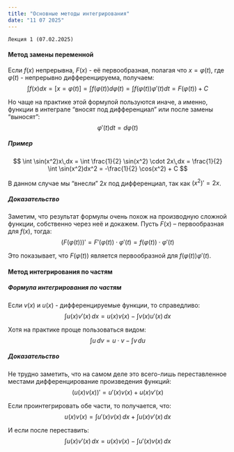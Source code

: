 ```yaml
---
title: "Основные методы интегрирования"
date: "11 07 2025"
---
```

`Лекция 1 (07.02.2025)`

#### Метод замены переменной
Если $f(x)$ непрерывна, $F(x)$ - её первообразная, полагая что $x = \varphi(t)$, где $\varphi(t)$ - непрерывно дифференцируема, получаем:
$$
\int f(x)dx = \left[ x = \varphi(t) \right] = \int f(\varphi(t))d\varphi(t) = \int f(\varphi(t))\varphi'(t)dt = F(\varphi(t)) + C
$$

Но чаще на практике этой формулой пользуются иначе, а именно, функции в интеграле “вносят под дифференциал” или после замены “выносят”:
$$
\varphi'(t)dt = d\varphi(t)
$$

##### Пример
$$
\int \sin(x^2)x\,dx = \int \frac{1}{2} \sin(x^2) \cdot 2x\,dx = \frac{1}{2} \int \sin(x^2)dx^2 = -\frac{1}{2} \cos(x^2) + C
$$

В данном случае мы “внесли” $2x$ под дифференциал, так как $(x^2)' = 2x$.

##### Доказательство
Заметим, что результат формулы очень похож на производную сложной функции, собственно через неё и докажем. Пусть $F(x)$ -- первообразная для $f(x)$, тогда:
$$
\left( F(\varphi(t)) \right)' = F'(\varphi(t)) \cdot \varphi'(t) = f(\varphi(t)) \cdot \varphi'(t)
$$

Это показывает, что $F(\varphi(t))$ является первообразной для $f(\varphi(t))\varphi'(t)$.


#### Метод интегрирования по частям

##### Формула интегрирования по частям
Если $v(x)$ и $u(x)$ - дифференцируемые функции, то справедливо:
$$
\int u(x) v'(x) \, dx = u(x) v(x) - \int v(x) u'(x) \, dx
$$

Хотя на практике проще пользоваться видом:
$$
\int u \, dv = u \cdot v - \int v \, du
$$

##### Доказательство
Не трудно заметить, что на самом деле это всего-лишь переставленное местами дифференцирование произведения функций:
$$
(u(x)v(x))' = u'(x)v(x) + u(x)v'(x)
$$

Если проинтегрировать обе части, то получается, что:
$$
u(x)v(x) = \int u'(x)v(x) \, dx + \int u(x)v'(x) \, dx
$$

И если после переставить:
$$
\int u(x)v'(x) \, dx = u(x)v(x) - \int u'(x)v(x) \, dx
$$
